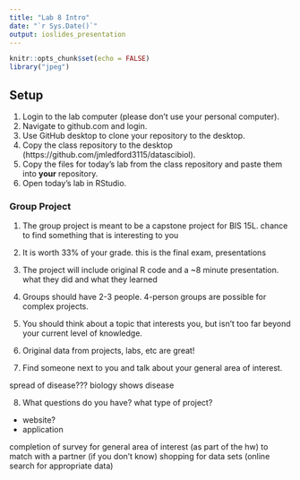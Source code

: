 ```yaml
---
title: "Lab 8 Intro"
date: "`r Sys.Date()`"
output: ioslides_presentation
---
```


```r
knitr::opts_chunk$set(echo = FALSE)
library("jpeg")
```

## Setup
1. Login to the lab computer (please don't use your personal computer).  
2. Navigate to github.com and login.   
2. Use GitHub desktop to clone your repository to the desktop.   
5. Copy the class repository to the desktop (https://github.com/jmledford3115/datascibiol).  
6. Copy the files for today's lab from the class repository and paste them into **your** repository.  
7. Open today's lab in RStudio.  

### Group Project
1. The group project is meant to be a capstone project for BIS 15L.
chance to find something that is interesting to you

2. It is worth 33% of your grade.
this is the final exam, presentations 

3. The project will include original R code and a ~8 minute presentation.
 what they did and what they learned 
4. Groups should have 2-3 people. 4-person groups are possible for complex projects.

5. You should think about a topic that interests you, but isn't too far beyond your current level of knowledge.

6. Original data from projects, labs, etc are great!

7. Find someone next to you and talk about your general area of interest.

spread of disease???
biology
shows
disease

8. What questions do you have?
what type of project?
- website?
- application

completion of survey for general area of interest (as part of the hw) to match with a partner (if you don't know)
shopping for data sets (online search for appropriate data)
